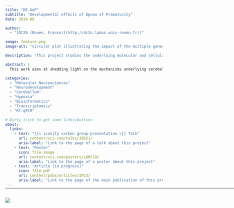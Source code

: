 ```yaml
---
title: "DE-AoP"
subtitle: "Developmental effects of Apnea of Prematurity"
date: 2019-08

author:
  - "[DC2N (Rouen, France)](http://dc2n.labos.univ-rouen.fr/)"

image: feature.png
image-alt: "Circular plot illustrating the impact of the multiple genes tested on several key biological pathways"

description: "This project studies the underlying molecular and cellular mechanisms of apnea of prematurity at play during cerebellar development, using intermittent hypoxia in a mouse model."

abstract: |
  This work aims at shedding light on the mechanisms underlying cerebellar hypoxic injury. To this end, a transcriptomic study (by RT-qPCR) of genes involved in oxydative stress, cell differentiation, and migration was performed. We analyzed the expression of these genes in different developmental stages (P4, P8, P12, P21 and adults), and in different cell types, using laser capture microdissection to separate cerebellar layers. This project provides cues to better understand the cellular and molecular aspects of AoP-induced cerebellar injury.

categories:
  - "Molecular Neurosciences"
  - "Neurodevelopment"
  - "Cerebellum"
  - "Hypoxia"
  - "Bioinformatics"
  - "Transcriptomics"
  - "RT-qPCR"

# Dirty trick to get some links/buttons
about:
  links:
    - text: "{{< iconify carbon group-presentation >}} Talk"
      url: content/sci-com/talks/JED21/
      aria-label: "Link to the page of a talk about this project"
    - text: "Poster"
      icon: file-image
      url: content/sci-com/posters/LARC19/
      aria-label: "Link to the page of a poster about this project"
    - text: "Article (in progress)"
      icon: file-pdf
      url: content/pubs/articles/IP23/
      aria-label: "Link to the page of the main publication of this project"
---
```


<hr style="margin-bottom: 30px; margin-top: -12px;" width="900px">

![](feature.png){.preview-image fig-alt="Image illustrating the project"}
